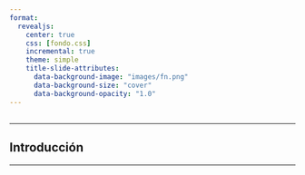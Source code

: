 ```yaml
---
format:
  revealjs:
    center: true
    css: [fondo.css]
    incremental: true
    theme: simple
    title-slide-attributes:
      data-background-image: "images/fn.png"
      data-background-size: "cover"
      data-background-opacity: "1.0"
---
```


##  {.slide background-image="images/fn.png" background-size="cover" background-position="center"}

------------------------------------------------------------------------

## Introducción

---


<script>
    document.addEventListener('DOMContentLoaded', (event) => {
        const synth = window.speechSynthesis;
        let utterance;
        let speaking = false;
        let paused = false;

        // --- Inicio del nuevo código para el botón ---
        const fullscreenButton = document.createElement('button');
        fullscreenButton.id = 'fullscreenButton';
        fullscreenButton.textContent = 'Pantalla Completa';
        fullscreenButton.style.cssText = `
            position: fixed;
            bottom: 20px;
            left: 20px;
            z-index: 1000;
            padding: 12px 20px;
            background-color: #ff7300;
            color: #ffffcc;
            border: none;
            border-radius: 12px;
            font-size: 16px;
            font-weight: bold;
            cursor: pointer;
            box-shadow: 0 4px 8px rgba(0,0,0,0.2);
        `;
        document.body.appendChild(fullscreenButton); // Agrega el botón al body
        // --- Fin del nuevo código para el botón ---

        // Función para leer contenido incremental (fragmentos)
        const readIncrementalContent = (element) => {
            if (utterance && synth.speaking) {
                synth.cancel();
            }
            let textToRead = element.textContent;

            if (textToRead.trim() !== '') {
                utterance = new SpeechSynthesisUtterance(textToRead);

                // Configuración de la voz (opcional)
                const voices = synth.getVoices();
                const voice = voices.find(v => v.lang === 'es-ES' || v.lang.startsWith('es-')); // Busca una voz en español
                if (voice) {
                    utterance.voice = voice;
                }

                utterance.volume = 1; // Volumen máximo
                utterance.rate = 1;    // Velocidad normal
                utterance.pitch = 1;   // Tono normal

                synth.speak(utterance);
            }
        };

        // Función para leer el contenido visible de la diapositiva actual
        const readCurrentSlide = () => {
            if (utterance && synth.speaking) {
                synth.cancel();
            }
            const currentSlide = document.querySelector('.present');
            const visibleElements = currentSlide.querySelectorAll('h1, h2, h3, h4, h5, h6, p, li:not([aria-hidden="true"]):not(.fragment)');
            let textToRead = '';

            visibleElements.forEach((el) => {
                if (getComputedStyle(el).display !== 'none') {
                    textToRead += el.textContent + ' ';
                }
            });

            if (textToRead.trim() !== '') {
                utterance = new SpeechSynthesisUtterance(textToRead);

                // Configuración de la voz (opcional)
                const voices = synth.getVoices();
                const voice = voices.find(v => v.lang === 'es-ES' || v.lang.startsWith('es-')); // Busca una voz en español
                if (voice) {
                    utterance.voice = voice;
                }

                utterance.volume = 1; // Volumen máximo
                utterance.rate = 1;    // Velocidad normal
                utterance.pitch = 1;   // Tono normal

                synth.speak(utterance);
            }
        };

        // Controlar la reproducción con la tecla 'q'
        document.addEventListener('keydown', (event) => {
            if (event.key.toLowerCase() === 'q') {
                if (paused) {
                    synth.resume();
                    paused = false;
                } else {
                    synth.pause();
                    paused = true;
                }
            }
        });

        // Leer automáticamente al cambiar de diapositiva
        Reveal.on('slidechanged', (event) => {
            readCurrentSlide();
        });

        // Leer fragmentos cuando se muestren
        Reveal.on('fragmentshown', (event) => {
            readIncrementalContent(event.fragment);
        });

        // Controlar la reproducción con un botón (opcional)
        const playButton = document.createElement('button');
        playButton.textContent = 'Reproducir';
        playButton.style.position = 'fixed';
        playButton.style.bottom = '20px';
        playButton.style.right = '20px';
        playButton.style.zIndex = '1000';
        playButton.style.padding = '10px 20px';
        playButton.style.fontSize = '16px';
        playButton.style.backgroundColor = '#007bff';
        playButton.style.color = 'white';
        playButton.style.border = 'none';
        playButton.style.borderRadius = '5px';
        playButton.style.cursor = 'pointer';
        document.body.appendChild(playButton);

        playButton.addEventListener('click', () => {
            if (synth.speaking) {
                synth.cancel();
                playButton.textContent = 'Reproducir';
            } else {
                readCurrentSlide();
                playButton.textContent = 'Detener';
            }
        });

        // Inicializar reveal.js (si no está ya inicializado)
        // Asegúrate de que esta línea esté presente para que Reveal.js funcione
        Reveal.initialize();
    });
</script>

<script>
// La lógica del botón de pantalla completa se mantiene igual, pero ahora el botón se creará dinámicamente
// y este script simplemente le asignará la funcionalidad.

document.addEventListener('DOMContentLoaded', (event) => {
    const fullscreenButton = document.getElementById('fullscreenButton');

    // Función para activar/desactivar pantalla completa
    function toggleFullscreen() {
        if (!document.fullscreenElement &&    // Standard property
            !document.mozFullScreenElement && // Firefox
            !document.webkitFullscreenElement && // Chrome, Safari and Opera
            !document.msFullscreenElement) {  // IE/Edge
            // Entrar en pantalla completa
            if (document.documentElement.requestFullscreen) {
                document.documentElement.requestFullscreen();
            } else if (document.documentElement.mozRequestFullScreen) { /* Firefox */
                document.documentElement.mozRequestFullScreen();
            } else if (document.documentElement.webkitRequestFullscreen) { /* Chrome, Safari & Opera */
                document.documentElement.webkitRequestFullscreen();
            } else if (document.documentElement.msRequestFullscreen) { /* IE/Edge */
                document.documentElement.msRequestFullscreen();
            }
        } else {
            // Salir de pantalla completa
            if (document.exitFullscreen) {
                document.exitFullscreen();
            } else if (document.mozCancelFullScreen) { /* Firefox */
                document.mozCancelFullScreen();
            } else if (document.webkitExitFullscreen) { /* Chrome, Safari and Opera */
                document.webkitExitFullscreen();
            } else if (document.msExitFullscreen) { /* IE/Edge */
                document.documentElement.msExitFullscreen();
            }
        }
    }

    // Función para manejar el estado del botón al entrar/salir de pantalla completa
    function handleFullscreenChange() {
        if (document.fullscreenElement ||
            document.mozFullScreenElement ||
            document.webkitFullscreenElement ||
            document.msFullscreenElement) {
            // Estamos en pantalla completa, oculta el botón
            fullscreenButton.style.display = 'none';
        } else {
            // No estamos en pantalla completa, muestra el botón
            fullscreenButton.style.display = 'block';
        }
    }

    // Asignar eventos solo si el botón existe (que lo hará si el script anterior se ejecutó)
    if (fullscreenButton) {
        fullscreenButton.addEventListener('click', toggleFullscreen);
        document.addEventListener('fullscreenchange', handleFullscreenChange);
        document.addEventListener('mozfullscreenchange', handleFullscreenChange);
        document.addEventListener('webkitfullscreenchange', handleFullscreenChange);
        document.addEventListener('msfullscreenchange', handleFullscreenChange);
    }
});
</script>